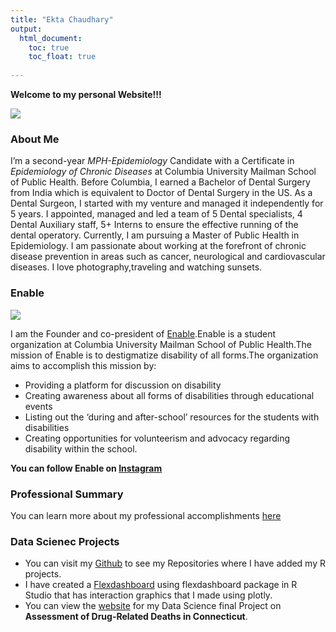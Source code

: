 ```yaml
---
title: "Ekta Chaudhary"
output: 
  html_document:
    toc: true
    toc_float: true
    
---
```

**Welcome to my personal Website!!!**

![](IMG_2820.JPG)

### **About Me**

I'm a second-year _MPH-Epidemiology_ Candidate with a Certificate in _Epidemiology of Chronic Diseases_ at Columbia University Mailman School of Public Health. 
Before Columbia, I earned a Bachelor of Dental Surgery from India which is equivalent to Doctor of Dental Surgery in the US. 
As a Dental Surgeon, I started with my venture and managed it independently for 5 years. I appointed, managed and led a team of 5 Dental specialists, 4 Dental Auxiliary staff, 5+ Interns to ensure the effective running of the dental operatory. 
Currently, I am pursuing a Master of Public Health in Epidemiology. 
I am passionate about working at the forefront of chronic disease prevention in areas such as cancer, neurological and cardiovascular diseases.
I love photography,traveling and watching sunsets.


### **Enable**

![](Enable.jpg)

I am the Founder and co-president of [Enable](https://mailman-columbia.campuslabs.com/engage/organization/enable).Enable is a student organization at Columbia University Mailman School of Public Health.The mission of Enable is to destigmatize disability of all forms.The organization aims to accomplish this mission by: 

* Providing a platform for discussion on disability
* Creating awareness about all forms of disabilities through educational events
* Listing out the ‘during and after-school’ resources for the students with disabilities
* Creating opportunities for volunteerism and advocacy regarding disability within the school.

**You can follow Enable on [Instagram](https://www.instagram.com/enable_at_columbia/)**


### **Professional Summary**

You can learn more about my professional accomplishments [here](about-me.html)

### **Data Scienec Projects** 

* You can visit my [Github](http://github.com/Ekta1489/) to see my Repositories where I have added my R projects.
* I have created a [Flexdashboard](dashboard.html) using flexdashboard package in R Studio that has interaction graphics that I made using plotly. 
* You can view the [website](https://connzhang.github.io/finalproject.io/) for my Data Science final Project on **Assessment of Drug-Related Deaths in Connecticut**. 

